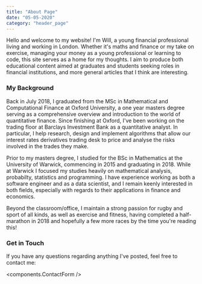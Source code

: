 ```yaml
---
title: "About Page"
date: "05-05-2020"
category: "header_page"
---
```


Hello and welcome to my website! I'm Will, a young financial professional living and working in London. Whether it's maths and finance or my take on exercise, managing your money as a young professional or learning to code, this site serves as a home for my thoughts. I aim to produce both educational content aimed at graduates and students seeking roles in financial institutions, and more general articles that I think are interesting.

### My Background
Back in July 2018, I graduated from the MSc in Mathematical and Computational Finance at Oxford University, a one year masters degree serving as a comprehensive overview and introduction to the world of quantitative finance. Since finishing at Oxford, I've been working on the trading floor at Barclays Investment Bank as a quantitative analyst. In particular, I help research, design and implement algorithms that allow our interest rates derivatives trading desk to price and analyse the risks involved in the trades they make.

Prior to my masters degree, I studied for the BSc in Mathematics at the University of Warwick, commencing in 2015 and graduating in 2018. While at Warwick I focused my studies heavily on mathematical analysis, probabilty, statistics and programming. I have experience working as both a software engineer and as a data scientist, and I remain keenly interested in both fields, especially with regards to their applications in finance and economics. 

Beyond the classroom/office, I maintain a strong passion for rugby and sport of all kinds, as well as exercise and fitness, having completed a half-marathon in 2018 and hopefully a few more races by the time you're reading this!

### Get in Touch
If you have any questions regarding anything I've posted, feel free to contact me: 

<components.ContactForm />

